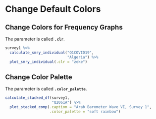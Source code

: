 # Change Default Colors


## Change Colors for Frequency Graphs

The parameter is called **`.clr`**.

```r

survey1 %>%
  calculate_smry_individual("Q1COVID19",
                            "Algeria") %>%
  plot_smry_individual(.clr = "zeke")


```


## Change Color Palette

The parameter is called **`.color_palette`**.

```r


calculate_stacked_df(survey1,
                     "Q2061A") %>%
  plot_stacked_comp(.caption = "Arab Barometer Wave VI, Survey 1",
                    .color_palette = "soft rainbow")



```